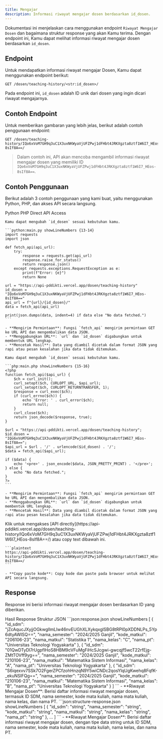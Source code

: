 ```yaml
---
title: Mengajar
description: Informasi riwayat mengajar dosen berdasarkan id_dosen.
---
```


Dokumentasi ini menjelaskan cara menggunakan endpoint `Riwayat Mengajar Dosen` dan bagaimana struktur response yang akan Kamu terima. Dengan endpoint ini, Kamu dapat melihat informasi riwayat mengajar dosen berdasarkan `id_dosen`.

## Endpoint

Untuk mendapatkan informasi riwayat mengajar Dosen, Kamu dapat menggunakan endpoint berikut:

```plaintext
GET /dosen/teaching-history/<str:id_dosen>/
```

Pada endpoint ini, `id_dosen` adalah ID unik dari dosen yang ingin dicari riwayat mengajarnya.

## Contoh Endpoint

Untuk memberikan gambaran yang lebih jelas, berikut adalah contoh penggunaan endpoint:

```plaintext
GET /dosen/teaching-history/IQo6xVoM7GH9q3uC1X3uxNKWyaVjUFZPwj1dFHbt4JRKXgzta8ztf1W6I7_HEos-8sIf8A==/
```

> Dalam contoh ini, API akan mencoba mengambil informasi riwayat mengajar dosen yang memiliki ID `IQo6xVoM7GH9q3uC1X3uxNKWyaVjUFZPwj1dFHbt4JRKXgzta8ztf1W6I7_HEos-8sIf8A==`.

## Contoh Penggunaan

Berikut adalah 3 contoh penggunaan yang kami buat, yaitu menggunakan Python, PHP, dan akses API secara langsung.

<Tabs defaultValue="python" className="pt-5 pb-1">
  <TabsList>
    <TabsTrigger value="python">Python</TabsTrigger>
    <TabsTrigger value="php">PHP</TabsTrigger>
    <TabsTrigger value="direct">Direct API Access</TabsTrigger>
  </TabsList>
  <TabsContent value="python">

    Kamu dapat mengubah `id_dosen` sesuai kebutuhan kamu.

    ```python:main.py showLineNumbers {13-14}
    import requests
    import json

    def fetch_api(api_url):
        try:
            response = requests.get(api_url)
            response.raise_for_status()
            return response.json()
        except requests.exceptions.RequestException as e:
            print(f"Error: {e}")
            return None

    url = "https://api-pddikti.vercel.app/dosen/teaching-history"
    id_dosen = "IQo6xVoM7GH9q3uC1X3uxNKWyaVjUFZPwj1dFHbt4JRKXgzta8ztf1W6I7_HEos-8sIf8A=="
    api_url = f"{url}/{id_dosen}/"
    data = fetch_api(api_url)

    print(json.dumps(data, indent=4) if data else "No data fetched.")
    ```

    - **Mengirim Permintaan**: Fungsi `fetch_api` mengirim permintaan GET ke URL API dan mengembalikan data JSON.
    - **Menggabungkan URL**: `url` dan `id_dosen` digabungkan untuk membentuk URL lengkap.
    - **Mencetak Hasil**: Data yang diambil dicetak dalam format JSON yang rapi atau pesan kesalahan jika data tidak ditemukan.
  </TabsContent>
  <TabsContent value="php">

    Kamu dapat mengubah `id_dosen` sesuai kebutuhan kamu.

    ```php:main.php showLineNumbers {15-16}
    <?php
    function fetch_api($api_url) {
        $ch = curl_init();
        curl_setopt($ch, CURLOPT_URL, $api_url);
        curl_setopt($ch, CURLOPT_RETURNTRANSFER, 1);
        $response = curl_exec($ch);
        if (curl_errno($ch)) {
            echo 'Error: ' . curl_error($ch);
            return null;
        }
        curl_close($ch);
        return json_decode($response, true);
    }

    $url = "https://api-pddikti.vercel.app/dosen/teaching-history";
    $id_dosen = "IQo6xVoM7GH9q3uC1X3uxNKWyaVjUFZPwj1dFHbt4JRKXgzta8ztf1W6I7_HEos-8sIf8A==";
    $api_url = $url . '/' . urlencode($id_dosen) . '/';
    $data = fetch_api($api_url);

    if ($data) {
        echo '<pre>' . json_encode($data, JSON_PRETTY_PRINT) . '</pre>';
    } else {
        echo "No data fetched.";
    }
    ?>
    ```

    - **Mengirim Permintaan**: Fungsi `fetch_api` mengirim permintaan GET ke URL API dan mengembalikan data JSON.
    - **Menggabungkan URL**: `url` dan `id_dosen` digabungkan untuk membentuk URL lengkap.
    - **Mencetak Hasil**: Data yang diambil dicetak dalam format JSON yang rapi atau pesan kesalahan jika data tidak ditemukan.
  </TabsContent>
  <TabsContent value="direct">
    Klik untuk mengakses [API directly](https://api-pddikti.vercel.app/dosen/teaching-history/IQo6xVoM7GH9q3uC1X3uxNKWyaVjUFZPwj1dFHbt4JRKXgzta8ztf1W6I7_HEos-8sIf8A==/) atau copy text dibawah ini.

    ```plaintext
    https://api-pddikti.vercel.app/dosen/teaching-history/IQo6xVoM7GH9q3uC1X3uxNKWyaVjUFZPwj1dFHbt4JRKXgzta8ztf1W6I7_HEos-8sIf8A==/
    ```

    - **Copy paste kode**: Copy kode dan paste pada browser untuk melihat API secara langsung.
  </TabsContent>
</Tabs>

## Response

Response ini berisi informasi riwayat mengajar dosen berdasarkan ID yang diberikan.

<Tabs defaultValue="hasil" className="pt-5 pb-1">
  <TabsList>
    <TabsTrigger value="hasil">Hasil Response</TabsTrigger>
    <TabsTrigger value="struktur">Struktur JSON</TabsTrigger>
  </TabsList>
  <TabsContent value="hasil">
    ```json:response.json showLineNumbers
    [
        {
            "id_sdm": "jZcAqucJXyjjOGkwgllmLlw46nvEUGhXLXykqxglSBG8tRPl0pXDDNLPs_5Yp6dtyAWlSQ==",
            "nama_semester": "2024/2025 Ganjil",
            "kode_matkul": "206106-23",
            "nama_matkul": "Statistika 1",
            "nama_kelas": "C",
             "nama_pt": "Universitas Teknologi Yogyakarta"
        },
        {
            "id_sdm": "01QwDTyDl7rUgpflHoS8HBM9cVFuMgFiHcSJcgwi-gwcqjf5wcT22rfEjg-ZMtTOVff9yg==",
            "nama_semester": "2024/2025 Ganjil",
            "kode_matkul": "210106-23",
            "nama_matkul": "Matematika Sistem Informasi",
             "nama_kelas": "A",
            "nama_pt": "Universitas Teknologi Yogyakarta"
        },
        {
            "id_sdm": "S6iqexvv7SSk7O2FgerZPCfzohHnzqN9Y5wiCNDc2qosYlqUgKwehq8FqfK-_ekuNSIFQg==",
            "nama_semester": "2024/2025 Ganjil",
            "kode_matkul": "210106-23",
            "nama_matkul": "Matematika Sistem Informasi",
             "nama_kelas": "B",
            "nama_pt": "Universitas Teknologi Yogyakarta"
        }
    ]
    ```
    - **Riwayat Mengajar Dosen**: Berisi daftar informasi riwayat mengajar dosen, termasuk ID SDM, nama semester, kode mata kuliah, nama mata kuliah, nama kelas, dan nama PT.
  </TabsContent>
  <TabsContent value="struktur">
    ```json:structure-response.json showLineNumbers
    [
        {
            "id_sdm": "string",
            "nama_semester": "string",
             "kode_matkul": "string",
            "nama_matkul": "string",
            "nama_kelas": "string",
            "nama_pt": "string"
        },
        ...
    ]
    ```
    - **Riwayat Mengajar Dosen**: Berisi daftar informasi riwayat mengajar dosen, dengan tipe data string untuk ID SDM, nama semester, kode mata kuliah, nama mata kuliah, nama kelas, dan nama PT.
  </TabsContent>
</Tabs>